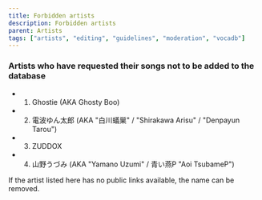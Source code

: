 ---
title: Forbidden artists
description: Forbidden artists
parent: Artists
tags: ["artists", "editing", "guidelines", "moderation", "vocadb"]
---

### Artists who have requested their songs not to be added to the database
* 1. Ghostie (AKA Ghosty Boo)
* 2. 電波ゆん太郎 (AKA "白川蟻巣" / "Shirakawa Arisu" / "Denpayun Tarou")
* 3. ZUDDOX
* 4. 山野うづみ (AKA "Yamano Uzumi" / 青い燕P "Aoi TsubameP")

If the artist listed here has no public links available, the name can be removed.